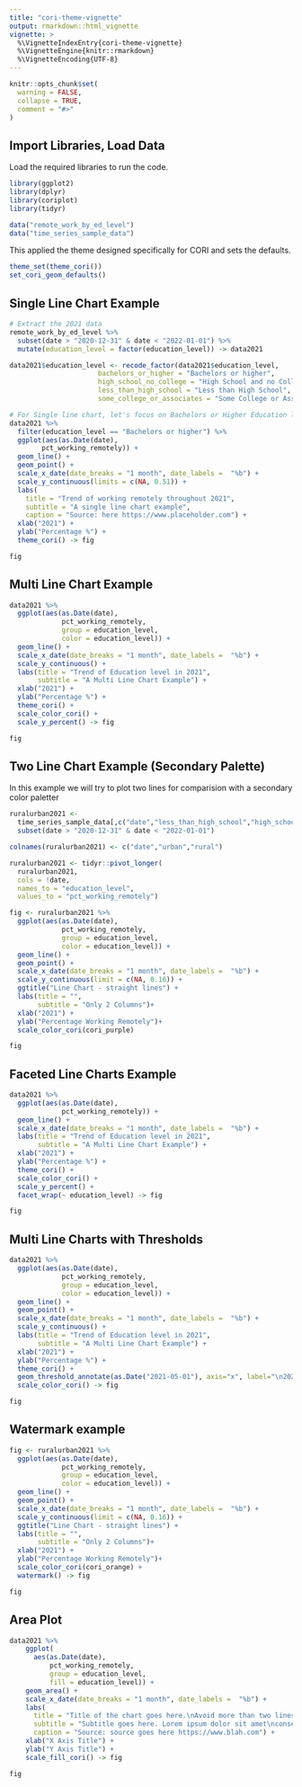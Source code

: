 ```yaml
---
title: "cori-theme-vignette"
output: rmarkdown::html_vignette
vignette: >
  %\VignetteIndexEntry{cori-theme-vignette}
  %\VignetteEngine{knitr::rmarkdown}
  %\VignetteEncoding{UTF-8}
---
```


```r
knitr::opts_chunk$set(
  warning = FALSE,
  collapse = TRUE,
  comment = "#>"
)
```

## Import Libraries, Load Data

Load the required libraries to run the code.

```r
library(ggplot2)
library(dplyr)
library(coriplot)
library(tidyr)

data("remote_work_by_ed_level")
data("time_series_sample_data")

```


This applied the theme designed specifically for CORI and sets the defaults.
```r
theme_set(theme_cori())
set_cori_geom_defaults()
```

## Single Line Chart Example

```r

# Extract the 2021 data
remote_work_by_ed_level %>%
  subset(date > "2020-12-31" & date < "2022-01-01") %>% 
  mutate(education_level = factor(education_level)) -> data2021

data2021$education_level <- recode_factor(data2021$education_level,
                      bachelors_or_higher = "Bachelors or higher",
                      high_school_no_college = "High School and no College",
                      less_than_high_school = "Less than High School",
                      some_college_or_associates = "Some College or Associates")

# For Single line chart, let's focus on Bachelors or Higher Education level
data2021 %>%
  filter(education_level == "Bachelors or higher") %>% 
  ggplot(aes(as.Date(date),
        pct_working_remotely)) +
  geom_line() +
  geom_point() +
  scale_x_date(date_breaks = "1 month", date_labels =  "%b") +
  scale_y_continuous(limits = c(NA, 0.51)) +
  labs(
    title = "Trend of working remotely throughout 2021",
    subtitle = "A single line chart example",
    caption = "Source: here https://www.placeholder.com") +
  xlab("2021") +
  ylab("Percentage %") +
  theme_cori() -> fig

fig
```

## Multi Line Chart Example

```r

data2021 %>%
  ggplot(aes(as.Date(date),
             pct_working_remotely,
             group = education_level,
             color = education_level)) +
  geom_line() +
  scale_x_date(date_breaks = "1 month", date_labels =  "%b") + 
  scale_y_continuous() +
  labs(title = "Trend of Education level in 2021",
       subtitle = "A Multi Line Chart Example") +
  xlab("2021") +
  ylab("Percentage %") +
  theme_cori() +
  scale_color_cori() +
  scale_y_percent() -> fig

fig

```

## Two Line Chart Example (Secondary Palette)

In this example we will try to plot two lines for comparision with a secondary color paletter

```r

ruralurban2021 <-
  time_series_sample_data[,c("date","less_than_high_school","high_school_no_college")] %>% 
  subset(date > "2020-12-31" & date < "2022-01-01")

colnames(ruralurban2021) <- c("date","urban","rural")

ruralurban2021 <- tidyr::pivot_longer(
  ruralurban2021,
  cols = !date,
  names_to = "education_level",
  values_to = "pct_working_remotely")

fig <- ruralurban2021 %>%
  ggplot(aes(as.Date(date),
             pct_working_remotely,
             group = education_level,
             color = education_level)) +
  geom_line() +
  geom_point() +
  scale_x_date(date_breaks = "1 month", date_labels =  "%b") +
  scale_y_continuous(limit = c(NA, 0.16)) +
  ggtitle("Line Chart - straight lines") +
  labs(title = "",
       subtitle = "Only 2 Columns")+
  xlab("2021") +
  ylab("Percentage Working Remotely")+
  scale_color_cori(cori_purple) 

fig 
```

## Faceted Line Charts Example

```r

data2021 %>%
  ggplot(aes(as.Date(date),
             pct_working_remotely)) +
  geom_line() +
  scale_x_date(date_breaks = "1 month", date_labels =  "%b") + 
  labs(title = "Trend of Education level in 2021",
       subtitle = "A Multi Line Chart Example") +
  xlab("2021") +
  ylab("Percentage %") +
  theme_cori() +
  scale_color_cori() +
  scale_y_percent() +
  facet_wrap(~ education_level) -> fig

fig

```

## Multi Line Charts with Thresholds

```r

data2021 %>%
  ggplot(aes(as.Date(date),
             pct_working_remotely,
             group = education_level,
             color = education_level)) +
  geom_line() +
  geom_point() +
  scale_x_date(date_breaks = "1 month", date_labels =  "%b") + 
  scale_y_continuous() +
  labs(title = "Trend of Education level in 2021",
       subtitle = "A Multi Line Chart Example") +
  xlab("2021") +
  ylab("Percentage %") +
  theme_cori() +
  geom_threshold_annotate(as.Date("2021-05-01"), axis="x", label="\n2021-05-01", shift=0.15) +
  scale_color_cori() -> fig

fig
```

## Watermark example

```r

fig <- ruralurban2021 %>%
  ggplot(aes(as.Date(date),
             pct_working_remotely,
             group = education_level,
             color = education_level)) +
  geom_line() +
  geom_point() +
  scale_x_date(date_breaks = "1 month", date_labels =  "%b") +
  scale_y_continuous(limit = c(NA, 0.16)) +
  ggtitle("Line Chart - straight lines") +
  labs(title = "",
       subtitle = "Only 2 Columns")+
  xlab("2021") +
  ylab("Percentage Working Remotely")+
  scale_color_cori(cori_orange) +
  watermark() -> fig

fig 

```

## Area Plot

```r

data2021 %>%
    ggplot(
      aes(as.Date(date),
          pct_working_remotely,
          group = education_level,
          fill = education_level)) +
    geom_area() +
    scale_x_date(date_breaks = "1 month", date_labels =  "%b") +
    labs(
      title = "Title of the chart goes here.\nAvoid more than two lines",
      subtitle = "Subtitle goes here. Lorem ipsum dolor sit amet\nconsectetur adipiscing elit.",
      caption = "Source: source goes here https://www.blah.com") +
    xlab("X Axis Title") +
    ylab("Y Axis Title") +
    scale_fill_cori() -> fig

fig
```

